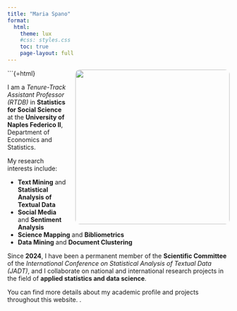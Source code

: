 ```yaml
---
title: "Maria Spano"
format:
  html:
    theme: lux
    #css: styles.css
    toc: true
    page-layout: full
---
```


```{=html}
<img src="profile.jpg" style="float: right; width: 350px; margin-left: 20px; border-radius: 10px;">


I am a *Tenure-Track Assistant Professor (RTDB)* in **Statistics for Social Science** at the **University of Naples Federico II**, Department of Economics and Statistics.

My research interests include:

- **Text Mining** and **Statistical Analysis of Textual Data**
- **Social Media** and **Sentiment Analysis**
- **Science Mapping** and **Bibliometrics**
- **Data Mining** and **Document Clustering**

Since **2024**, I have been a permanent member of the **Scientific Committee** of the *International Conference on Statistical Analysis of Textual Data (JADT)*, and I collaborate on national and international research projects in the field of **applied statistics and data science**.

You can find more details about my academic profile and projects throughout this website.
.